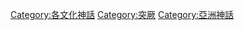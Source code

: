 {{Commons category|Turkic mythology}}
{{Catmain}}

[[Category:各文化神話|Category:各文化神話]]
[[Category:突厥|Category:突厥]]
[[Category:亞洲神話|Category:亞洲神話]]